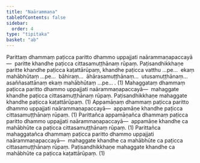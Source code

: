 ```yaml
---
title: "Naārammaṇa"
tableOfContents: false
sidebar:
  order: 4
type: "tipitaka"
basket: "ab"
---
```



<DynamicBreadcrumb />

<Division number="11">

<Paragraph number="1897">
Parittaṃ dhammaṃ paṭicca paritto dhammo uppajjati naārammaṇapaccayā—  paritte khandhe paṭicca cittasamuṭṭhānaṃ rūpaṃ. Paṭisandhikkhaṇe paritte khandhe paṭicca kaṭattārūpaṃ, khandhe paṭicca vatthu …pe…  ekaṃ mahābhūtaṃ …pe…  bāhiraṃ…  āhārasamuṭṭhānaṃ…  utusamuṭṭhānaṃ…  asaññasattānaṃ ekaṃ mahābhūtaṃ …pe… . (1)
</Paragraph>

<Paragraph number="1898">
Mahaggataṃ dhammaṃ paṭicca paritto dhammo uppajjati naārammaṇapaccayā—  mahaggate khandhe paṭicca cittasamuṭṭhānaṃ rūpaṃ. Paṭisandhikkhaṇe mahaggate khandhe paṭicca kaṭattārūpaṃ. (1)
</Paragraph>

<Paragraph number="1899">
Appamāṇaṃ dhammaṃ paṭicca paritto dhammo uppajjati naārammaṇapaccayā—  appamāṇe khandhe paṭicca cittasamuṭṭhānaṃ rūpaṃ. (1)
</Paragraph>

<Paragraph number="1900">
Parittañca appamāṇañca dhammaṃ paṭicca paritto dhammo uppajjati naārammaṇapaccayā—  appamāṇe khandhe ca mahābhūte ca paṭicca cittasamuṭṭhānaṃ rūpaṃ. (1)
</Paragraph>

<Paragraph number="1901">
Parittañca mahaggatañca dhammaṃ paṭicca paritto dhammo uppajjati naārammaṇapaccayā—  mahaggate khandhe ca mahābhūte ca paṭicca cittasamuṭṭhānaṃ rūpaṃ. Paṭisandhikkhaṇe mahaggate khandhe ca mahābhūte ca paṭicca kaṭattārūpaṃ. (1)
</Paragraph>
</Division>
